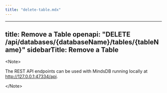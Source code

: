 ```yaml
---
title: "delete-table.mdx"
---
```


---
title: Remove a Table
openapi: "DELETE /api/databases/{databaseName}/tables/{tableName}"
sidebarTitle: Remove a Table
---

&lt;Note&gt;

The REST API endpoints can be used with MindsDB running locally at http://127.0.0.1:47334/api. 

&lt;/Note&gt;